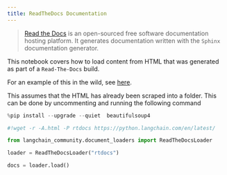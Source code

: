```yaml
---
title: ReadTheDocs Documentation
---
```


>[Read the Docs](https://readthedocs.org/) is an open-sourced free software documentation hosting platform. It generates documentation written with the `Sphinx` documentation generator.

This notebook covers how to load content from HTML that was generated as part of a `Read-The-Docs` build.

For an example of this in the wild, see [here](https://github.com/langchain-ai/chat-langchain).

This assumes that the HTML has already been scraped into a folder. This can be done by uncommenting and running the following command


```python
%pip install --upgrade --quiet  beautifulsoup4
```


```python
#!wget -r -A.html -P rtdocs https://python.langchain.com/en/latest/
```


```python
from langchain_community.document_loaders import ReadTheDocsLoader
```


```python
loader = ReadTheDocsLoader("rtdocs")
```


```python
docs = loader.load()
```
